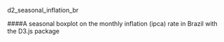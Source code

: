 d2_seasonal_inflation_br

####A seasonal boxplot on the monthly inflation (ipca) rate in Brazil with the D3.js package
